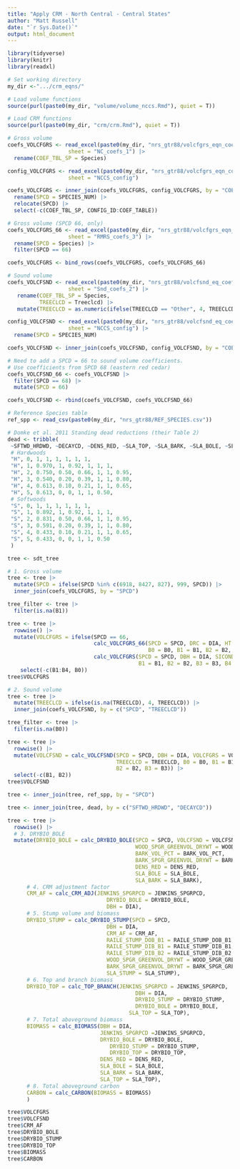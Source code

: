 ```yaml
---
title: "Apply CRM - North Central - Central States"
author: "Matt Russell"
date: "`r Sys.Date()`"
output: html_document
---
```


```r
library(tidyverse)
library(knitr)
library(readxl)
```

```r
# Set working directory
my_dir <-".../crm_eqns/"
```

```r
# Load volume functions
source(purl(paste0(my_dir, "volume/volume_nccs.Rmd"), quiet = T))

# Load CRM functions
source(purl(paste0(my_dir, "crm/crm.Rmd"), quiet = T))
```


```r
# Gross volume
coefs_VOLCFGRS <- read_excel(paste0(my_dir, "nrs_gtr88/volcfgrs_eqn_coefs.xlsx"), 
                   sheet = "NC_coefs_1") |> 
  rename(COEF_TBL_SP = Species)

config_VOLCFGRS <- read_excel(paste0(my_dir, "nrs_gtr88/volcfgrs_eqn_coefs.xlsx"), 
                   sheet = "NCCS_config") 

coefs_VOLCFGRS <- inner_join(coefs_VOLCFGRS, config_VOLCFGRS, by = "COEF_TBL_SP") |>
  rename(SPCD = SPECIES_NUM) |>
  relocate(SPCD) |> 
  select(-c(COEF_TBL_SP, CONFIG_ID:COEF_TABLE)) 

# Gross volume (SPCD 66, only)
coefs_VOLCFGRS_66 <- read_excel(paste0(my_dir, "nrs_gtr88/volcfgrs_eqn_coefs.xlsx"), 
                   sheet = "RMRS_coefs_3") |> 
  rename(SPCD = Species) |> 
  filter(SPCD == 66)

coefs_VOLCFGRS <- bind_rows(coefs_VOLCFGRS, coefs_VOLCFGRS_66)

# Sound volume
coefs_VOLCFSND <- read_excel(paste0(my_dir, "nrs_gtr88/volcfsnd_eq_coefs.xlsx"), 
                   sheet = "Snd_coefs_2") |> 
   rename(COEF_TBL_SP = Species,
          TREECLCD = Treeclcd) |> 
   mutate(TREECLCD = as.numeric(ifelse(TREECLCD == "Other", 4, TREECLCD))) 

config_VOLCFSND <- read_excel(paste0(my_dir, "nrs_gtr88/volcfsnd_eq_coefs.xlsx"), 
                   sheet = "NCCS_config") |> 
  rename(SPCD = SPECIES_NUM)

coefs_VOLCFSND <- inner_join(coefs_VOLCFSND, config_VOLCFSND, by = "COEF_TBL_SP")

# Need to add a SPCD = 66 to sound volume coefficients.
# Use coefficients from SPCD 68 (eastern red cedar)
coefs_VOLCFSND_66 <- coefs_VOLCFSND |> 
  filter(SPCD == 68) |> 
  mutate(SPCD = 66)

coefs_VOLCFSND <- rbind(coefs_VOLCFSND, coefs_VOLCFSND_66)

# Reference Species table
ref_spp <- read_csv(paste0(my_dir, "nrs_gtr88/REF_SPECIES.csv")) 

# Domke et al. 2011 Standing dead reductions (their Table 2)
dead <- tribble(
 ~SFTWD_HRDWD, ~DECAYCD, ~DENS_RED, ~SLA_TOP, ~SLA_BARK, ~SLA_BOLE, ~SLA_STUMP, ~SLA_ROOTS,
 # Hardwoods
 "H", 0, 1, 1, 1, 1, 1, 1,
 "H", 1, 0.970, 1, 0.92, 1, 1, 1, 
 "H", 2, 0.750, 0.50, 0.66, 1, 1, 0.95,
 "H", 3, 0.540, 0.20, 0.39, 1, 1, 0.80,
 "H", 4, 0.613, 0.10, 0.21, 1, 1, 0.65,
 "H", 5, 0.613, 0, 0, 1, 1, 0.50,
 # Softwoods
 "S", 0, 1, 1, 1, 1, 1, 1,
 "S", 1, 0.892, 1, 0.92, 1, 1, 1,
 "S", 2, 0.831, 0.50, 0.66, 1, 1, 0.95,
 "S", 3, 0.591, 0.20, 0.39, 1, 1, 0.80,
 "S", 4, 0.433, 0.10, 0.21, 1, 1, 0.65,
 "S", 5, 0.433, 0, 0, 1, 1, 0.50
 )
```

```r
tree <- sdt_tree

# 1. Gross volume
tree <- tree |> 
  mutate(SPCD = ifelse(SPCD %in% c(6918, 8427, 827), 999, SPCD)) |> 
  inner_join(coefs_VOLCFGRS, by = "SPCD") 

tree_filter <- tree |> 
  filter(is.na(B1))

tree <- tree |> 
  rowwise() |> 
  mutate(VOLCFGRS = ifelse(SPCD == 66, 
                           calc_VOLCFGRS_66(SPCD = SPCD, DRC = DIA, HT = HT, 
                                            B0 = B0, B1 = B1, B2 = B2, B3 = B3),
                           calc_VOLCFGRS(SPCD = SPCD, DBH = DIA, SICOND = SICOND, 
                                         B1 = B1, B2 = B2, B3 = B3, B4 = B4))) |> 
    select(-c(B1:B4, B0))
tree$VOLCFGRS

# 2. Sound volume
tree <- tree |> 
  mutate(TREECLCD = ifelse(is.na(TREECLCD), 4, TREECLCD)) |> 
  inner_join(coefs_VOLCFSND, by = c("SPCD", "TREECLCD")) 

tree_filter <- tree |> 
  filter(is.na(B0))

tree <- tree |> 
  rowwise() |> 
  mutate(VOLCFSND = calc_VOLCFSND(SPCD = SPCD, DBH = DIA, VOLCFGRS = VOLCFGRS, 
                                  TREECLCD = TREECLCD, B0 = B0, B1 = B1, 
                                  B2 = B2, B3 = B3)) |>
  select(-c(B1, B2))
tree$VOLCFSND
```

```r
tree <- inner_join(tree, ref_spp, by = "SPCD") 

tree <- inner_join(tree, dead, by = c("SFTWD_HRDWD", "DECAYCD")) 

tree <- tree |> 
  rowwise() |> 
  # 3. DRYBIO_BOLE
  mutate(DRYBIO_BOLE = calc_DRYBIO_BOLE(SPCD = SPCD, VOLCFSND = VOLCFSND, 
                                        WOOD_SPGR_GREENVOL_DRYWT = WOOD_SPGR_GREENVOL_DRYWT, 
                                        BARK_VOL_PCT = BARK_VOL_PCT,
                                        BARK_SPGR_GREENVOL_DRYWT = BARK_SPGR_GREENVOL_DRYWT,
                                        DENS_RED = DENS_RED, 
                                        SLA_BOLE = SLA_BOLE, 
                                        SLA_BARK = SLA_BARK),
      # 4. CRM adjustment factor   
      CRM_AF = calc_CRM_ADJ(JENKINS_SPGRPCD = JENKINS_SPGRPCD, 
                               DRYBIO_BOLE = DRYBIO_BOLE, 
                               DBH = DIA),
      # 5. Stump volume and biomass
      DRYBIO_STUMP = calc_DRYBIO_STUMP(SPCD = SPCD, 
                               DBH = DIA,
                               CRM_AF = CRM_AF,
                               RAILE_STUMP_DOB_B1 = RAILE_STUMP_DOB_B1, 
                               RAILE_STUMP_DIB_B1 = RAILE_STUMP_DIB_B1, 
                               RAILE_STUMP_DIB_B2 = RAILE_STUMP_DIB_B2,
                               WOOD_SPGR_GREENVOL_DRYWT = WOOD_SPGR_GREENVOL_DRYWT, 
                               BARK_SPGR_GREENVOL_DRYWT = BARK_SPGR_GREENVOL_DRYWT,
                               SLA_STUMP = SLA_STUMP),
      # 6. Top and branch biomass
      DRYBIO_TOP = calc_TOP_BRANCH(JENKINS_SPGRPCD = JENKINS_SPGRPCD, 
                                        DBH = DIA, 
                                        DRYBIO_STUMP = DRYBIO_STUMP, 
                                        DRYBIO_BOLE = DRYBIO_BOLE,
                                      SLA_TOP = SLA_TOP),
      # 7. Total aboveground biomass
      BIOMASS = calc_BIOMASS(DBH = DIA,
                             JENKINS_SPGRPCD =JENKINS_SPGRPCD,
                             DRYBIO_BOLE = DRYBIO_BOLE, 
                                DRYBIO_STUMP = DRYBIO_STUMP, 
                                DRYBIO_TOP = DRYBIO_TOP,
                             DENS_RED = DENS_RED,
                             SLA_BOLE = SLA_BOLE,
                             SLA_BARK = SLA_BARK,
                             SLA_TOP = SLA_TOP),
      # 8. Total aboveground carbon
      CARBON = calc_CARBON(BIOMASS = BIOMASS)
      ) 

tree$VOLCFGRS
tree$VOLCFSND
tree$CRM_AF
tree$DRYBIO_BOLE
tree$DRYBIO_STUMP
tree$DRYBIO_TOP
tree$BIOMASS
tree$CARBON
```



